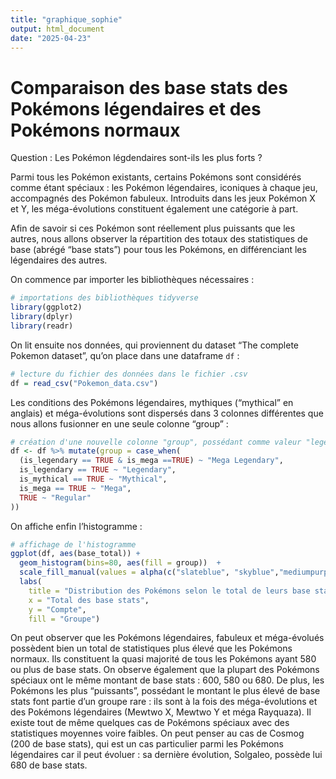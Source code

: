 ```yaml
---
title: "graphique_sophie"
output: html_document
date: "2025-04-23"
---
```


# Comparaison des base stats des Pokémons légendaires et des Pokémons normaux

Question : Les Pokémon légdendaires sont-ils les plus forts ?

Parmi tous les Pokémon existants, certains Pokémons sont considérés comme étant spéciaux : les Pokémon légendaires, iconiques à chaque jeu, accompagnés des Pokémon fabuleux. Introduits dans les jeux Pokémon X et Y, les méga-évolutions constituent également une catégorie à part. 

Afin de savoir si ces Pokémon sont réellement plus puissants que les autres, nous allons observer la répartition des totaux des statistiques de base (abrégé "base stats") pour tous les Pokémons, en différenciant les légendaires des autres.

On commence par importer les bibliothèques nécessaires :

```r
# importations des bibliothèques tidyverse
library(ggplot2)
library(dplyr)
library(readr)
```

On lit ensuite nos données, qui proviennent du dataset  "The complete Pokemon dataset", qu'on place dans une dataframe `df` :

```r
# lecture du fichier des données dans le fichier .csv
df = read_csv("Pokemon_data.csv")
```

Les conditions des Pokémons légendaires, mythiques ("mythical" en anglais) et méga-évolutions sont dispersés dans 3 colonnes différentes que nous allons fusionner en une seule colonne "group" :

```r
# création d'une nouvelle colonne "group", possédant comme valeur "legendary" si le pokémon est légendaire, etc. (et "regular" si le pokémon n'est pas spécial)
df <- df %>% mutate(group = case_when(
  (is_legendary == TRUE & is_mega ==TRUE) ~ "Mega Legendary",
  is_legendary == TRUE ~ "Legendary",
  is_mythical == TRUE ~ "Mythical",
  is_mega == TRUE ~ "Mega",
  TRUE ~ "Regular"
))
```

On affiche enfin l'histogramme :

```r
# affichage de l'histogramme
ggplot(df, aes(base_total)) +
  geom_histogram(bins=80, aes(fill = group))  +
  scale_fill_manual(values = alpha(c("slateblue", "skyblue","mediumpurple1", "steelblue", "wheat3"))) +
  labs(
    title = "Distribution des Pokémons selon le total de leurs base stats et leur groupe",
    x = "Total des base stats",
    y = "Compte",
    fill = "Groupe")

```

On peut observer que les Pokémons légendaires, fabuleux et méga-évolués possèdent bien un total de statistiques plus élevé que les Pokémons normaux. Ils constituent la quasi majorité de tous les Pokémons ayant 580 ou plus de base stats. 
On observe également que la plupart des Pokémons spéciaux ont le même montant de base stats : 600, 580 ou 680. 
De plus, les Pokémons les plus "puissants", possédant le montant le plus élevé de base stats font partie d'un groupe rare : ils sont à la fois des méga-évolutions et des Pokémons légendaires (Mewtwo X, Mewtwo Y et méga Rayquaza). 
Il existe tout de même quelques cas de Pokémons spéciaux avec des statistiques moyennes voire faibles. On peut penser au cas de Cosmog (200 de base stats), qui est un cas particulier parmi les Pokémons légendaires car il peut évoluer : sa dernière évolution, Solgaleo, possède lui 680 de base stats. 



